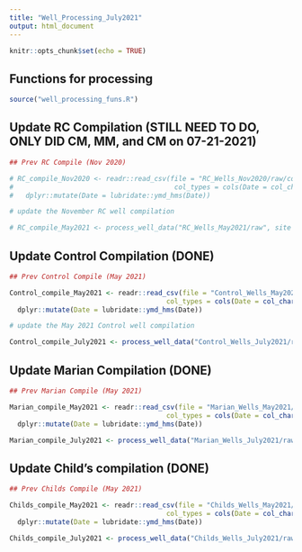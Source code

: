 ```yaml
---
title: "Well_Processing_July2021"
output: html_document
---
```


```r
knitr::opts_chunk$set(echo = TRUE)
```

## Functions for processing

```r

source("well_processing_funs.R")

```
 
## Update RC Compilation (STILL NEED TO DO, ONLY DID CM, MM, and CM on 07-21-2021)

```r

## Prev RC Compile (Nov 2020)

# RC_compile_Nov2020 <- readr::read_csv(file = "RC_Wells_Nov2020/raw/compiledwells_RC_Nov2020.csv", 
#                                        col_types = cols(Date = col_character(), .default = col_double())) %>% 
#   dplyr::mutate(Date = lubridate::ymd_hms(Date))

```

```r

# update the November RC well compilation 

# RC_compile_May2021 <- process_well_data("RC_Wells_May2021/raw", site = "RC", prev_compile = RC_compile_Nov2020, written_file_name = "compiledwells_RC_May2021.csv")

```

## Update Control Compilation (DONE)

```r

## Prev Control Compile (May 2021)

Control_compile_May2021 <- readr::read_csv(file = "Control_Wells_May2021/raw/compiledwells_Control_May2021.csv", 
                                       col_types = cols(Date = col_character(), .default = col_double())) %>% 
  dplyr::mutate(Date = lubridate::ymd_hms(Date))

```

```r

# update the May 2021 Control well compilation 

Control_compile_July2021 <- process_well_data("Control_Wells_July2021/raw", site = "control", prev_compile = Control_compile_May2021, written_file_name = "compiledwells_Control_July2021.csv")

```

## Update Marian Compilation (DONE)

```r

## Prev Marian Compile (May 2021)

Marian_compile_May2021 <- readr::read_csv(file = "Marian_Wells_May2021/raw/compiledwells_Marian_May2021.csv", 
                                       col_types = cols(Date = col_character(), .default = col_double())) %>% 
  dplyr::mutate(Date = lubridate::ymd_hms(Date))

```

```r

Marian_compile_July2021 <- process_well_data("Marian_Wells_July2021/raw", site = "Marian", prev_compile = Marian_compile_May2021, written_file_name = "compiledwells_Marian_July2021.csv")

```

## Update Child's compilation (DONE)

```r

## Prev Childs Compile (May 2021)

Childs_compile_May2021 <- readr::read_csv(file = "Childs_Wells_May2021/raw/compiledwells_Childs_May2021.csv", 
                                       col_types = cols(Date = col_character(), .default = col_double())) %>% 
  dplyr::mutate(Date = lubridate::ymd_hms(Date))

```

```r

Childs_compile_July2021 <- process_well_data("Childs_Wells_July2021/raw", site = "Childs", prev_compile = Childs_compile_May2021, written_file_name = "compiledwells_Childs_July2021.csv")

```


